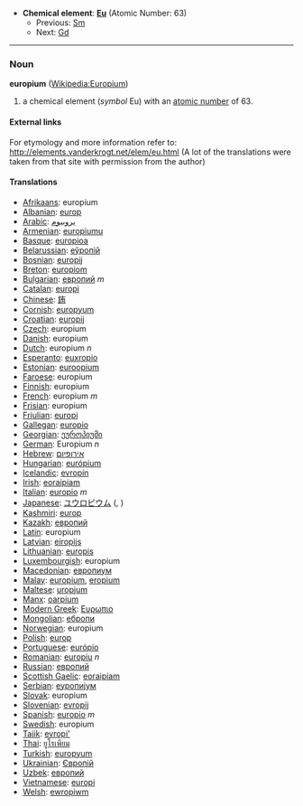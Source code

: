 *'''Chemical element''': '''[[Eu]]''' (Atomic Number: 63)
**Previous: [[Samarium|Sm]]
**Next: [[Gadolinium|Gd]]
----
=== Noun ===
'''europium''' ([[en:Europium|Wikipedia:Europium]])

# a chemical element (''symbol'' Eu) with an [[atomic number]] of 63.

====External links====
For etymology and more information refer to:
http://elements.vanderkrogt.net/elem/eu.html
(A lot of the translations were taken from that site with permission from the author)

==== Translations ====
*[[Afrikaans]]: europium
*[[Albanian]]: [[europ]]
*[[Arabic]]: [[يروبيوم]]
*[[Armenian]]: [[europiumu]]
*[[Basque]]: [[europioa]]
*[[Belarussian]]: [[еўропiй]]
*[[Bosnian]]: [[europij]]
*[[Breton]]: [[europiom]]
*[[Bulgarian]]: [[европий]] ''m''
*[[Catalan]]: [[europi]]
*[[Chinese]]: [[銪]]
*[[Cornish]]: [[europyum]]
*[[Croatian]]: [[europij]]
*[[Czech]]: europium
*[[Danish]]: europium
*[[Dutch]]: europium ''n''
*[[Esperanto]]: [[euxropio]]
*[[Estonian]]: [[euroopium]]
*[[Faroese]]: europium
*[[Finnish]]: europium
*[[French]]: europium ''m''
*[[Frisian]]: europium
*[[Friulian]]: [[europi]]
*[[Gallegan]]: [[europio]]
*[[Georgian]]: [[ეუროპიუმი]]
*[[German]]: Europium ''n''
*[[Hebrew]]: [[אירופיום]]
*[[Hungarian]]: [[európium]]
*[[Icelandic]]: [[evropín]]
*[[Irish]]: [[eoraipiam]]
*[[Italian]]: [[europio]] ''m''
*[[Japanese]]: [[ユウロピウム]] ([[]], )
*[[Kashmiri]]: [[europ]]
*[[Kazakh]]: [[европий]]
*[[Latin]]: europium
*[[Latvian]]: [[eiropijs]]
*[[Lithuanian]]: [[europis]]
*[[Luxembourgish]]: europium
*[[Macedonian]]: [[европиум]]
*[[Malay]]: [[europium]], [[eropium]]
*[[Maltese]]: [[uropjum]]
*[[Manx]]: [[oarpium]]
*[[Modern Greek]]: [[Ευρωπιο]] '' ''
*[[Mongolian]]: [[ебропи]]
*[[Norwegian]]: europium
*[[Polish]]: [[europ]] '' ''
*[[Portuguese]]: [[európio]]
*[[Romanian]]: [[europiu]] ''n''
*[[Russian]]: [[европий]] '' ''
*[[Scottish Gaelic]]: [[eoraipiam]]
*[[Serbian]]: [[еуропиjум]]
*[[Slovak]]: europium
*[[Slovenian]]: [[evropij]]
*[[Spanish]]: [[europio]] ''m''
*[[Swedish]]: europium
*[[Tajik]]: [[evropi']]
*[[Thai]]: [[ยูโรเพียม]]
*[[Turkish]]: [[europyum]]
*[[Ukrainian]]: [[Європiй]]
*[[Uzbek]]: [[европий]]
*[[Vietnamese]]: [[europi]]
*[[Welsh]]: [[ewropiwm]]